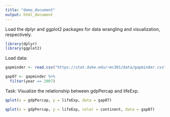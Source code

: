 ```yaml
---
title: "demo_document"
output: html_document
---
```


Load the dplyr and ggplot2 packages for data wrangling and visualization, respectively.

```r
library(dplyr)
library(ggplot2)
```

Load data:
```r
gapminder <- read.csv("https://stat.duke.edu/~mc301/data/gapminder.csv")
```


```r
gap07 <- gapminder %>%
  filter(year == 2007)
```

Task: Visualize the relationship between gdpPercap and lifeExp.
```r
qplot(x = gdpPercap, y = lifeExp, data = gap07)
```

```r
qplot(x = gdpPercap, y = lifeExp, color = continent, data = gap07)
```

```r
```

```r
```

```r
```

```r
```

```r
```




